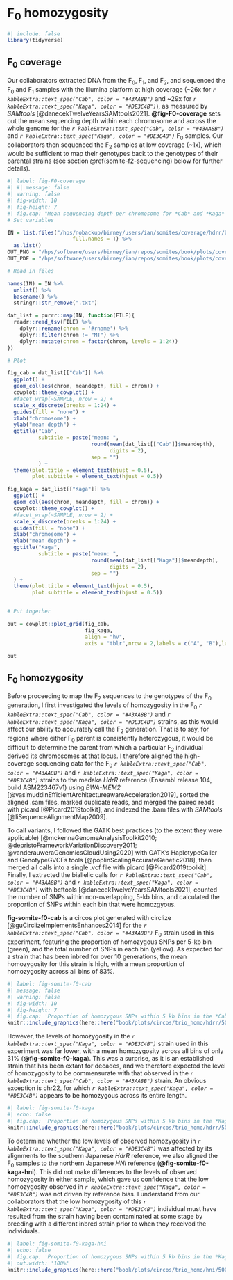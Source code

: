 # F~0~ homozygosity

```r
#| include: false
library(tidyverse)
```

## F~0~ coverage

Our collaborators extracted DNA from the F~0~, F~1~, and F~2~, and sequenced the F~0~ and F~1~ samples with the Illumina platform at high coverage (~26x for *`r kableExtra::text_spec("Cab", color = "#43AA8B")`* and ~29x for *`r kableExtra::text_spec("Kaga", color = "#DE3C4B")`*), as measured by *SAMtools* [@danecekTwelveYearsSAMtools2021]. **@fig-F0-coverage** sets out the mean sequencing depth within each chromosome and across the whole genome for the *`r kableExtra::text_spec("Cab", color = "#43AA8B")`* and *`r kableExtra::text_spec("Kaga", color = "#DE3C4B")`* F~0~ samples. Our collaborators then sequenced the F~2~ samples at low coverage (~1x), which would be sufficient to map their genotypes back to the genotypes of their parental strains (see section \@ref(somite-f2-sequencing) below for further details).

```r
#| label: fig-F0-coverage
#| #| message: false
#| warning: false
#| fig-width: 10
#| fig-height: 7
#| fig.cap: "Mean sequencing depth per chromosome for *Cab* and *Kaga* F~0~ strains, with genome-wide mean depth across all chromosomes shown under the subtitles. Code adapted from `rule coverage_plot_F0` in https://github.com/brettellebi/somites/blob/master/workflow/rules/08_extra.smk."
# Set variables

IN = list.files("/hps/nobackup/birney/users/ian/somites/coverage/hdrr/bwamem2",
                     full.names = T) %>% 
  as.list()
OUT_PNG = "/hps/software/users/birney/ian/repos/somites/book/plots/coverage/F0_coverage.png"
OUT_PDF = "/hps/software/users/birney/ian/repos/somites/book/plots/coverage/F0_coverage.pdf"

# Read in files

names(IN) = IN %>% 
  unlist() %>% 
  basename() %>% 
  stringr::str_remove(".txt")

dat_list = purrr::map(IN, function(FILE){
  readr::read_tsv(FILE) %>% 
    dplyr::rename(chrom = '#rname') %>% 
    dplyr::filter(chrom != "MT") %>% 
    dplyr::mutate(chrom = factor(chrom, levels = 1:24))
})

# Plot

fig_cab = dat_list[["Cab"]] %>% 
  ggplot() + 
  geom_col(aes(chrom, meandepth, fill = chrom)) + 
  cowplot::theme_cowplot() +
  #facet_wrap(~SAMPLE, nrow = 2) + 
  scale_x_discrete(breaks = 1:24) +
  guides(fill = "none") +
  xlab("chromosome") +
  ylab("mean depth") +
  ggtitle("Cab",
          subtitle = paste("mean: ", 
                           round(mean(dat_list[["Cab"]]$meandepth),
                                 digits = 2),
                           sep = "")
          ) + 
  theme(plot.title = element_text(hjust = 0.5),
        plot.subtitle = element_text(hjust = 0.5))

fig_kaga = dat_list[["Kaga"]] %>% 
  ggplot() + 
  geom_col(aes(chrom, meandepth, fill = chrom)) + 
  cowplot::theme_cowplot() +
  #facet_wrap(~SAMPLE, nrow = 2) + 
  scale_x_discrete(breaks = 1:24) +
  guides(fill = "none") +
  xlab("chromosome") +
  ylab("mean depth") +
  ggtitle("Kaga",
          subtitle = paste("mean: ", 
                           round(mean(dat_list[["Kaga"]]$meandepth),
                                 digits = 2),
                           sep = "")
  ) + 
  theme(plot.title = element_text(hjust = 0.5),
        plot.subtitle = element_text(hjust = 0.5))


# Put together

out = cowplot::plot_grid(fig_cab,
                         fig_kaga,
                         align = "hv",
                         axis = "tblr",nrow = 2,labels = c("A", "B"),label_size = 16)

out
```

## F~0~ homozygosity

Before proceeding to map the F~2~ sequences to the genotypes of the F~0~ generation, I first investigated the levels of homozygosity in the F~0~ *`r kableExtra::text_spec("Cab", color = "#43AA8B")`* and *`r kableExtra::text_spec("Kaga", color = "#DE3C4B")`* strains, as this would affect our ability to accurately call the F~2~ generation. That is to say, for regions where either F~0~ parent is consistently heterozygous, it would be difficult to determine the parent from which a particular F~2~ individual derived its chromosomes at that locus. I therefore aligned the high-coverage sequencing data for the F~0~ *`r kableExtra::text_spec("Cab", color = "#43AA8B")`* and *`r kableExtra::text_spec("Kaga", color = "#DE3C4B")`* strains to the medaka *HdrR* reference (Ensembl release 104, build ASM223467v1) using *BWA-MEM2* [@vasimuddinEfficientArchitectureawareAcceleration2019], sorted the aligned .sam files, marked duplicate reads, and merged the paired reads with picard [@Picard2019toolkit], and indexed the .bam files with *SAMtools* [@liSequenceAlignmentMap2009]. 

To call variants, I followed the GATK best practices (to the extent they were applicable) [@mckennaGenomeAnalysisToolkit2010; @depristoFrameworkVariationDiscovery2011; @vanderauweraGenomicsCloudUsing2020] with GATK's HaplotypeCaller and GenotypeGVCFs tools [@poplinScalingAccurateGenetic2018], then merged all calls into a single .vcf file with picard [@Picard2019toolkit]. Finally, I extracted the biallelic calls for *`r kableExtra::text_spec("Cab", color = "#43AA8B")`* and *`r kableExtra::text_spec("Kaga", color = "#DE3C4B")`* with bcftools [@danecekTwelveYearsSAMtools2021], counted the number of SNPs within non-overlapping, 5-kb bins, and calculated the proportion of SNPs within each bin that were homozgyous. 

**fig-somite-f0-cab** is a circos plot generated with circlize [@guCirclizeImplementsEnhances2014] for the *`r kableExtra::text_spec("Cab", color = "#43AA8B")`* F~0~ strain used in this experiment, featuring the proportion of homozygous SNPs per 5-kb bin (green), and the total number of SNPs in each bin (yellow). As expected for a strain that has been inbred for over 10 generations, the mean homozygosity for this strain is high, with a mean proportion of homozygosity across all bins of 83%.

```r
#| label: fig-somite-f0-cab
#| message: false
#| warning: false
#| fig-width: 10
#| fig-height: 7
#| fig.cap: 'Proportion of homozygous SNPs within 5 kb bins in the *Cab* F~0~ generation genome (*green*), and number of SNPs in each bin (*yellow*).'
knitr::include_graphics(here::here("book/plots/circos/trio_homo/hdrr/5000/Cab.png"), auto_pdf = T)
```

However, the levels of homozygosity in the *`r kableExtra::text_spec("Kaga", color = "#DE3C4B")`* strain used in this experiment was far lower, with a mean homozygosity across all bins of only 31% (**@fig-somite-f0-kaga**). This was a surprise, as it is an established strain that has been extant for decades, and we therefore expected the level of homozygosity to be commensurate with that observed in the *`r kableExtra::text_spec("Cab", color = "#43AA8B")`* strain. An obvious exception is chr22, for which *`r kableExtra::text_spec("Kaga", color = "#DE3C4B")`* appears to be homozygous across its entire length.

```r
#| label: fig-somite-f0-kaga
#| echo: false
#| fig.cap: 'Proportion of homozygous SNPs within 5 kb bins in the *Kaga* F~0~ generation genome (*red*), and number of SNPs in each bin (*yellow*).'
knitr::include_graphics(here::here("book/plots/circos/trio_homo/hdrr/5000/Kaga.png"), auto_pdf = T)
```

To determine whether the low levels of observed homozygosity in *`r kableExtra::text_spec("Kaga", color = "#DE3C4B")`* was affected by its alignments to the southern Japanese *HdrR* reference, we also aligned the F~0~ samples to the northern Japanese *HNI* reference (**@fig-somite-f0-kaga-hni**). This did not make differences to the levels of observed homozygosity in either sample, which gave us confidence that the low homozygosity observed in *`r kableExtra::text_spec("Kaga", color = "#DE3C4B")`* was not driven by reference bias. I understand from our collaborators that the low homozygosity of this *`r kableExtra::text_spec("Kaga", color = "#DE3C4B")`* individual must have resulted from the strain having been contaminated at some stage by breeding with a different inbred strain prior to when they received the individuals. 

```r
#| label: fig-somite-f0-kaga-hni
#| echo: false
#| fig.cap: 'Proportion of homozygous SNPs within 5 kb bins in the *Kaga* F~0~ generation genome when aligned to the *HNI* reference (*red*), and number of SNPs in each bin (*yellow*).'
#| out.width: '100%'
knitr::include_graphics(here::here("book/plots/circos/trio_homo/hni/5000/Kaga.png"), auto_pdf = T)
```